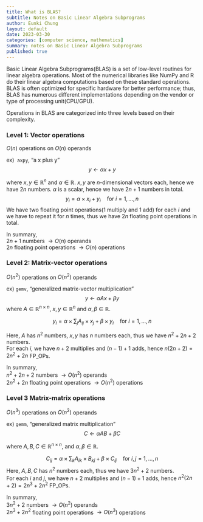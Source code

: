 ```yaml
---
title: What is BLAS?
subtitle: Notes on Basic Linear Algebra Subprograms
author: Eunki Chung
layout: default
date: 2023-03-30
categories: [computer science, mathematics]
summary: notes on Basic Linear Algebra Subprograms
published: true
---
```


Basic Linear Algebra Subprograms(BLAS) is a set of low-level routines for linear algebra operations. Most of the numerical libraries like NumPy and R do their linear algebra computations based on these standard operations. BLAS is often optimized for specific hardware for better performance; thus, BLAS has numerous different implementations depending on the vendor or type of processing unit(CPU/GPU).

Operations in BLAS are categorized into three levels based on their complexity.

### Level 1: Vector operations
$O(n)$ operations on $O(n)$ operands

ex)  `axpy`, "a x plus y"
$$
y \leftarrow \alpha x + y
$$

where $x, y \in \mathbb{R}^n$ and $\alpha \in \mathbb{R}$.
$x, y$ are $n$-dimensional vectors each, hence we have $2n$ numbers. $\alpha$ is a scalar, hence we have $2n + 1$ numbers in total.
$$
y_i = \alpha \times x_i + y_i \quad \text{for }i = 1, ..., n
$$
We have two floating point operations($1$ multiply and $1$ add) for each $i$ and we have to repeat it for $n$ times, thus we have $2n$ floating point operations in total. 

In summary,  
$2n + 1$ numbers $\rightarrow O(n)$ operands  
$2n$ floating point operations $\rightarrow O(n)$ operations  

### Level 2: Matrix-vector operations
$O(n^2)$ operations on $O(n^2)$ operands

ex) `gemv`, "generalized matrix-vector multiplication"
$$
y \leftarrow \alpha A x + \beta y
$$
where $A \in \mathbb{R}^{n \times n}$, $x, y \in \mathbb{R}^n$ and $\alpha,\beta \in \mathbb{R}$.

$$
y_i = \alpha \times \sum_{j} A_{ij}\times x_j + \beta \times y_i  \quad
\text{for }i = 1, ..., n
$$

Here, $A$ has $n^2$ numbers, $x, y$ has $n$ numbers each, thus we have $n^2 + 2n + 2$ numbers.  
For each $i$, we have $n+2$ multiplies and $(n-1) + 1$ adds, hence $n(2n+2) = 2n^2 + 2n$ FP_OPs.

In summary,  
$n^2 + 2n + 2$ numbers $\rightarrow O(n^2)$ operands  
$2n^2 + 2n$ floating point operations $\rightarrow O(n^2)$ operations  

### Level 3 Matrix-matrix operations
$O(n^3)$ operations on $O(n^2)$ operands

ex) `gemm`, "generalized matrix multiplication"
$$
C \leftarrow \alpha AB + \beta C
$$

where $A,B,C \in \mathbb{R}^{n \times n}$, and $\alpha,\beta \in \mathbb{R}$.

$$
C_{ij} = \alpha \times \sum_{k} A_{ik}\times B_{kj} + \beta \times C_{ij}  \quad
\text{for }i,j = 1, ..., n
$$
Here, $A,B,C$ has $n^2$ numbers each, thus we have $3n^2+2$ numbers.  
For each $i$ and $j$, we have $n+2$ multiplies and $(n-1) + 1$ adds, hence $n^2(2n+2) = 2n^3+2n^2$ FP_OPs.

In summary,  
$3n^2 + 2$ numbers $\rightarrow O(n^2)$ operands  
$2n^3 + 2n^2$ floating point operations $\rightarrow O(n^3)$ operations